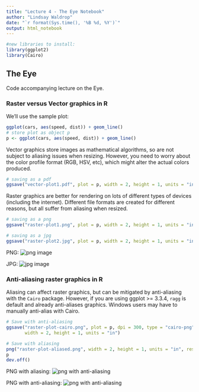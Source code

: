 ```yaml
---
title: "Lecture 4 - The Eye Notebook"
author: "Lindsay Waldrop"
date: "`r format(Sys.time(), '%B %d, %Y')`"
output: html_notebook
---
```


```r
#new libraries to install: 
library(ggplot2)
library(Cairo)
```
## The Eye

Code accompanying lecture on the Eye.

### Raster versus Vector graphics in R


We'll use the sample plot: 
```r
ggplot(cars, aes(speed, dist)) + geom_line()
# store plot as object p
p <- ggplot(cars, aes(speed, dist)) + geom_line()
```
Vector graphics store images as mathematical algorithms, so are not subject to aliasing issues when resizing. However, you need to worry about the color profile format (RGB, HSV, etc), which might alter the actual colors produced. 

```r
# saving as a pdf
ggsave("vector-plot1.pdf", plot = p, width = 2, height = 1, units = "in")
```

Raster graphics are better for rendering on lots of different types of devices (including the internet). Different file formats are created for different reasons, but all suffer from aliasing when resized. 

```r
# saving as a png
ggsave("raster-plot1.png", plot = p, width = 2, height = 1, units = "in")

# saving as a jpg
ggsave("raster-plot2.jpg", plot = p, width = 2, height = 1, units = "in")
```

PNG: 
![png image](raster-plot1.png)

JPG: 
![jpg image](raster-plot2.jpg)

### Anti-aliasing raster graphics in R

Aliasing can affect raster graphics, but can be mitigated by anti-aliasing with the `Cairo` package. However, if you are using ggplot >= 3.3.4, `ragg` is default and already anti-aliases graphics. Windows users may have to manually anti-alias with Cairo. 

```r
# Save with anti-aliasing 
ggsave("raster-plot-cairo.png", plot = p, dpi = 300, type = "cairo-png",
       width = 2, height = 1, units = "in")
```


```r
# Save with aliasing
png("raster-plot-aliased.png", width = 2, height = 1, units = "in", res = 300, type = "Xlib")
p
dev.off()
```


PNG with aliasing: 
![png with anti-aliasing](raster-plot-aliased.png)

PNG with anti-aliasing: 
![png with anti-aliasing](raster-plot-cairo.png)


